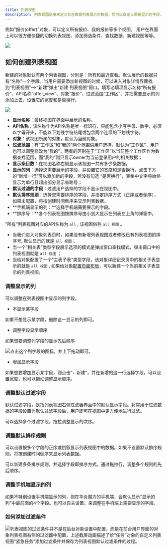 ```yaml
---
title: 列表视图
description: 列表视图是用来定义前台数据列表展示的数据，您可以自定义需要显示的字段，从不同的维度定义视图展示不一样的数据，设定筛选条件和排序规则等参数。
---
```


例如“报价(offer)”对象，可以定义所有报价、我的报价等多个视图。 用户在界面上可以很方便快捷的切换列表视图、添加筛选条件、查找数据、新建视图等等。

 ![](https://console.steedos.cn/api/files/images/Wzq3zoMPBFbwPbwD5)

## 如何创建列表视图

新建的对象默认有两个列表视图，分别是：所有和最近查看。默认展示的数据只有“名称”一个字段。当用户需要添加新视图的时候，可以进入对象详情界面找到“列表视图”-->“新建”弹出“新建 列表视图”窗口。填写必填项显示名称“所有报价”、API名称“offer_view”、对象“报价”、过滤范围“工作区”、并把需要显示的列添加上去，设置它的宽度和是否换行。

 ![](https://console.steedos.cn/api/files/images/NsiDe2kcaLmx3kkaH)

* **显示名称**：最终视图在界面中展示的名称。
* **API名称**：该名称作为API名称是唯一标识符，只能包含小写字母、数字，必须以字母开头，不能以下划线字符结尾或包含两个连续的下划线字符。
* **对象**：该视图所属的对象，默认为当前对象。
* **过滤范围**：有“工作区”和“我的”两个范围供用户选择，默认为“工作区”，用户也可以调整修改为“我的”，两者的区别在于“工作区”以当前整个工作区作为数据查找范围，而“我的”则只显示owner为当前登录用户的相关数据；
* **显示条目数**：在视图名称右侧显示该视图一共有多少条数据。
* **显示的列**：选择您需要展示的字段，并设置它的宽度和是否换行，点击下方的“新增一行”可以添加新的字段，若没有勾选 “是否换行”，表格中文字将始终显示为单行且超出部分显示省略号；
* **默认过滤的字段**：过滤用户选择的字段不显示在视图中。
* **默认排序规则**：选择您需要排序的字段，并指定排序方式（正序或者倒序），如果未配置，将按创建时间倒序来显示列表数据。
* \*\*手机端显示的列：\*\*选择手机端需要展示的字段。
* \*\*排序号：\*\*各个列表视图按排序号由小到大显示在列表左上角的弹窗中。


”所有“列表视图对应的API名称为 `all` , 该视图俗称 `all 视图` 。

* 当我们进入对象列表页时，如果没有新增列表视图或者修改已有列表视图的排序号, 默认显示的就是 `all 视图`；
* 当一个”相关表“类型字段展示选项的模式是弹出窗口查找模式，弹出窗口中的列表视图就是 `all 视图` ；
* 当给对象配置了一个”主表子表“类型字段，该对象详细记录页中的相关子表显示的就是 `all 视图` ,  如果给对象[配置页面布局](#%E9%A1%B5%E9%9D%A2%E5%B8%83%E5%B1%80)，可以新建一个当前相关子表显示的列表视图。

### 调整显示的列

可以调整在列表视图中显示的列字段。

* 不显示某字段

如果不想显示某字段，删除这一显示的列即可。

* 调整字段显示顺序

如果想要调整列字段的显示先后顺序


 ![](https://console.steedos.cn/api/files/images/o4RnpqCab7HoszC9H)点击这个列字段的图标，并上下拖动即可。


* 增加显示字段

如果想要增加显示某字段，则点击“+ 新建”，并在新增的这一行选择字段，可以设置宽度，也可以拖动调整显示顺序。

### 调整默认过滤字段

默认过滤字段，是指列表视图右侧过滤器界面中的默认显示字段。将常用于过滤数据的字段设置为默认过滤字段后，用户即可在视图中更方便地进行过滤。

可以选择多个过滤字段，拖拉调整显示的次序。

### 调整默认排序规则

可以设置按多个字段的正序或倒叙显示列表视图中的数据。如果不设置默认排序规则，将按创建时间倒序来显示列表数据。

可以新建多条排序规则，并选择字段即排序方式。通过拖拉行，调整多个规则的先后顺序。

### 调整手机端显示的列

如果不特别设置手机端显示的列，则在华炎魔方的手机端，会默认显示“显示的列”中最前面的4个字段。也可以自主设置，来调整在手机端上需要显示的字段。

### 如何添加过滤条件

 ![](https://console.steedos.cn/api/files/images/NtfNZJqFfA9f2NHx6)列表视图的过滤条件并不是在后台对象设置中配置，而是在前台用户界面的对象列表视图右侧的过滤器中配置，上述截屏动画描述了给“任务”对象的自定义列表视图“紧急任务”添加过滤条件并保存为列表视图默认过滤条件的过程。
